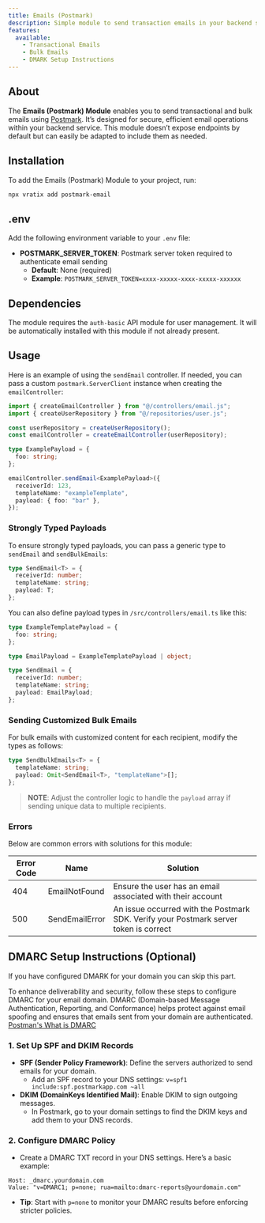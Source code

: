 ```yaml
---
title: Emails (Postmark)
description: Simple module to send transaction emails in your backend service
features:
  available:
    - Transactional Emails
    - Bulk Emails
    - DMARK Setup Instructions
---
```


## About

The **Emails (Postmark) Module** enables you to send transactional and bulk emails using [Postmark](https://postmarkapp.com).
It’s designed for secure, efficient email operations within your backend service.
This module doesn’t expose endpoints by default but can easily be adapted to include them as needed.

## Installation

To add the Emails (Postmark) Module to your project, run:

```bash
npx vratix add postmark-email
```

## .env

Add the following environment variable to your `.env` file:

- **POSTMARK_SERVER_TOKEN**: Postmark server token required to authenticate email sending
  - **Default**: None (required)
  - **Example**: `POSTMARK_SERVER_TOKEN=xxxx-xxxxx-xxxx-xxxxx-xxxxxx`

## Dependencies

The module requires the `auth-basic` API module for user management. It will be automatically installed with this module if not already present.

## Usage

Here is an example of using the `sendEmail` controller. If needed, you can pass a custom `postmark.ServerClient` instance when creating the `emailController`:

```typescript
import { createEmailController } from "@/controllers/email.js";
import { createUserRepository } from "@/repositories/user.js";

const userRepository = createUserRepository();
const emailController = createEmailController(userRepository);

type ExamplePayload = {
  foo: string;
};

emailController.sendEmail<ExamplePayload>({
  receiverId: 123,
  templateName: "exampleTemplate",
  payload: { foo: "bar" },
});
```

### Strongly Typed Payloads

To ensure strongly typed payloads, you can pass a generic type to `sendEmail` and `sendBulkEmails`:

```typescript {4}
type SendEmail<T> = {
  receiverId: number;
  templateName: string;
  payload: T;
};
```

You can also define payload types in `/src/controllers/email.ts` like this:

```typescript
type ExampleTemplatePayload = {
  foo: string;
};

type EmailPayload = ExampleTemplatePayload | object;

type SendEmail = {
  receiverId: number;
  templateName: string;
  payload: EmailPayload;
};
```

### Sending Customized Bulk Emails

For bulk emails with customized content for each recipient, modify the types as follows:

```typescript
type SendBulkEmails<T> = {
  templateName: string;
  payload: Omit<SendEmail<T>, "templateName">[];
};
```

> **NOTE**: Adjust the controller logic to handle the `payload` array if sending unique data to multiple recipients.

### Errors

Below are common errors with solutions for this module:

| Error Code | Name           | Solution                                                                              |
| ---------- | -------------- | ------------------------------------------------------------------------------------- |
| 404        | EmailNotFound  | Ensure the user has an email associated with their account                            |
| 500        | SendEmailError | An issue occurred with the Postmark SDK. Verify your Postmark server token is correct |

## DMARC Setup Instructions (Optional)

If you have configured DMARK for your domain you can skip this part.

To enhance deliverability and security, follow these steps to configure DMARC for your email domain.
DMARC (Domain-based Message Authentication, Reporting, and Conformance) helps protect against email spoofing and ensures that emails sent from your domain are authenticated. [Postman's What is DMARC](https://postmarkapp.com/support/article/892-what-is-dmarc)

### 1. Set Up SPF and DKIM Records

- **SPF (Sender Policy Framework)**: Define the servers authorized to send emails for your domain.
  - Add an SPF record to your DNS settings: `v=spf1 include:spf.postmarkapp.com ~all`
- **DKIM (DomainKeys Identified Mail)**: Enable DKIM to sign outgoing messages.
  - In Postmark, go to your domain settings to find the DKIM keys and add them to your DNS records.

### 2. Configure DMARC Policy

- Create a DMARC TXT record in your DNS settings. Here’s a basic example:

```text
Host: _dmarc.yourdomain.com
Value: "v=DMARC1; p=none; rua=mailto:dmarc-reports@yourdomain.com"
```

- **Tip**: Start with `p=none` to monitor your DMARC results before enforcing stricter policies.
